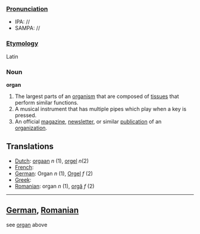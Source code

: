 ===[[Pronunciation]]===
*IPA: //
*SAMPA: //
===[[Etymology]]===
Latin
=== Noun ===

'''organ'''

#The largest parts of an [[organism]] that are composed of [[tissue]]s that perform similar functions.
#A musical instrument that has multiple pipes which play when a key is pressed.
#An official [[magazine]], [[newsletter]], or similar [[publication]] of an [[organization]].

==Translations==
*[[Dutch]]: [[orgaan]] ''n'' (1), [[orgel]] ''n''(2)
*[[French]]: [[]]
*[[German]]: Organ ''n'' (1), [[Orgel]] ''f'' (2)
*[[Greek]]: [[]]
*[[Romanian]]: organ ''n'' (1), [[orgă]] ''f'' (2)
----
==[[German]], [[Romanian]]==

see [[organ]] above